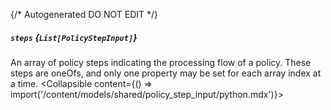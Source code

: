 {/* Autogenerated DO NOT EDIT  */}

##### `steps` *{`List[PolicyStepInput]`}*
An array of policy steps indicating the processing flow of a policy. These steps are oneOfs, and only one property may be set for each array index at a time.
<Collapsible content={() => import('/content/models/shared/policy_step_input/python.mdx')}>
</Collapsible>

